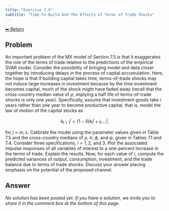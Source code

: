 ```yaml
---
title: "Exercise 7.5"
subtitle: "Time-To-Build And The Effects of Terms of Trade Shocks"
---
```

<a class="return-button" href="index.qmd">⬅ Return</a>

## Problem

An important problem of  the MX model of Section 7.5 is that it exaggerates the role of the terms of trade relative to the predictions of the empirical SVAR model. Consider the possibility of bringing model and data closer together by introducing delays in the process of capital accumulation. Here, the hope is that if building capital takes time, terms-of-trade shocks may not induce large increases in investment because by the time investment becomes capital, much of the shock might have faded away (recall that the cross-country median value of $\rho$, implying a half life of terms-of-trade shocks is only one year). Specifically, assume that investment goods take $i$ years rather than one year to become productive capital, that is, model the law of motion of the capital stocks as

$$
k^j_{t+1} = (1-\delta)k^j_t + i^j_{t-i},
$$

for $j=m,x$. Calibrate the model using the parameter values given in Table 7.5 and the cross-country medians of $\rho$, $\pi$, $\phi$, and $\psi$, given in Tables 7.1 and 7.4. Consider three specifications, $i=1,2,$ and $3$. Plot the associated impulse responses of all variables of interest to a one-percent increase in the terms of trade. Explain the results. Now, for each value of $i$, compute the predicted variances of output, consumption, investment, and the trade balance due to terms of trade shocks. Discuss  your answer placing emphasis on the potential of the proposed channel. 

## Answer

_No solution has been posted yet. If you have a solution, we invite you to share it in the comment box at the bottom of this page._
